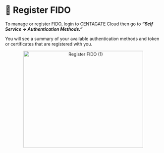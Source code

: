 # 🔏 Register FIDO

To manage or register FIDO, login to CENTAGATE Cloud then go to ***“Self Service → Authentication Methods.”***

You will see a summary of your available authentication methods and token or certificates that are registered with you.

&#x20;    
<p align="center">
  <img 
    src="https://raw.githubusercontent.com/signingclouddev/CentagateDocs/main/image/registerFido(1).png" 
    width="386" 
    height="313" 
    alt="Register FIDO (1)"
  />
</p>

